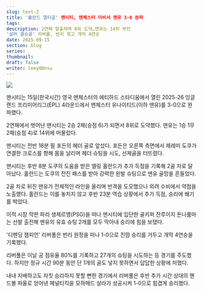 ---
slug: test-2
title: '홀란드 멀티골' 맨시티, 맨체스터 더비서 맨유 3-0 완파
tags:
description: 2연패 탈출하며 8위 도약…맨유는 14위 부진
'살라 결승골' 리버풀, 번리 꺾고 개막 4연승
date: 2025-09-15
section: blog
series: 
thumbnail: 
draft: false
writer: leey00nsu
---
![](https://imgnews.pstatic.net/image/421/2025/09/15/0008485602_001_20250915083709418.jpg?type=w647)



맨시티는 15일(한국시간) 영국 맨체스터의 에티하드 스타디움에서 열린 2025-26 잉글랜드 프리미어리그(EPL) 4라운드에서 맨체스터 유나이티드(이하 맨유)를 3-0으로 완파했다.

2연패에서 벗어난 맨시티는 2승 2패(승점 6)가 되면서 8위로 도약했다. 맨유는 1승 1무 2패(승점 4)로 14위에 머물렀다.

맨시티는 전반 18분 필 포든의 헤더 골로 앞섰다. 포든은 오른쪽 측면에서 제레미 도쿠가 연결한 크로스를 향해 몸을 날리며 헤더 슈팅을 시도, 선제골을 터뜨렸다.

맨시티는 후반 8분 도쿠의 도움을 받은 엘링 홀란드가 추가 득점을 기록해 2골 차로 달아났다. 홀란드는 도쿠의 전진 패스를 받아 강력한 왼발 슈팅으로 맨유 골망을 흔들었다.

2골 차로 뒤진 맨유가 전체적인 라인을 올리며 반격을 도모했으나 외려 수비에서 약점을 노출했다. 홀란드는 이를 놓치지 않고 후반 23분 역습 상황에서 추가 득점, 승리에 쐐기를 박았다.

이적 시장 막판 파리 생제르맹(PSG)을 떠나 맨시티에 입단한 골키퍼 잔루이지 돈나룸마는 선발 출전해 맨유의 유효 슈팅 2개를 모두 막아내 승리에 힘을 보탰다.

'디펜딩 챔피언' 리버풀은 번리 원정을 떠나 1-0으로 진땀 승리를 거두고 개막 4연승을 기록했다.

리버풀은 이날 공 점유율 80%를 기록하고 27개의 슈팅을 시도하는 등 경기를 주도했다. 하지만 정규 시간 90분 동안 단 1개의 골도 넣지 못하면서 답답한 상황에 처했다.

내내 지배하고도 자칫 승리하지 못할 뻔한 경기에서 리버풀은 후반 추가 시간 상대의 핸드볼 파울로 얻어낸 페널티킥을 모하메드 살라가 성공시켜 1-0으로 힘겹게 승리했다.